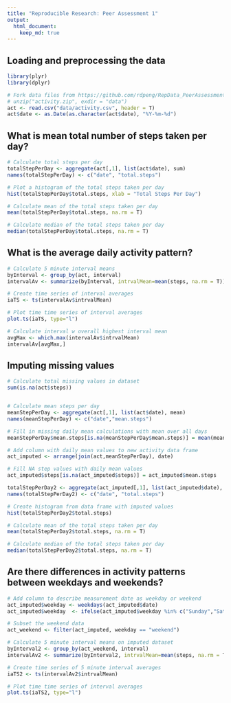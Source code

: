 ```yaml
---
title: "Reproducible Research: Peer Assessment 1"
output: 
  html_document:
    keep_md: true
---
```



## Loading and preprocessing the data
```r
library(plyr)
library(dplyr)

# Fork data files from https://github.com/rdpeng/RepData_PeerAssessment1
# unzip("activity.zip", exdir = "data")
act <- read.csv("data/activity.csv", header = T)
act$date <- as.Date(as.character(act$date), "%Y-%m-%d")

```


## What is mean total number of steps taken per day?

```r


# Calculate total steps per day
totalStepPerDay <- aggregate(act[,1], list(act$date), sum)
names(totalStepPerDay) <- c("date", "total.steps")

# Plot a histogram of the total steps taken per day
hist(totalStepPerDay$total.steps, xlab = "Total Steps Per Day")

# Calculate mean of the total steps taken per day
mean(totalStepPerDay$total.steps, na.rm = T)

# Calculate median of the total steps taken per day
median(totalStepPerDay$total.steps, na.rm = T)

```


## What is the average daily activity pattern?

```r


# Calculate 5 minute interval means
byInterval <- group_by(act, interval)
intervalAv <- summarize(byInterval, intrvalMean=mean(steps, na.rm = T))

# Create time series of interval averages 
iaTS <- ts(intervalAv$intrvalMean)

# Plot time time series of interval averages
plot.ts(iaTS, type="l")

# Calculate interval w overall highest interval mean
avgMax <- which.max(intervalAv$intrvalMean)
intervalAv[avgMax,]

```

## Imputing missing values


```r
# Calculate total missing values in dataset
sum(is.na(act$steps))


# Calculate mean steps per day
meanStepPerDay <- aggregate(act[,1], list(act$date), mean)
names(meanStepPerDay) <- c("date","mean.steps")

# Fill in missing daily mean calculations with mean over all days
meanStepPerDay$mean.steps[is.na(meanStepPerDay$mean.steps)] = mean(meanStepPerDay$mean.steps, na.rm = T)

# Add column with daily mean values to new activity data frame
act_imputed <- arrange(join(act,meanStepPerDay), date)

# Fill NA step values with daily mean values
act_imputed$steps[is.na(act_imputed$steps)] = act_imputed$mean.steps

totalStepPerDay2 <- aggregate(act_imputed[,1], list(act_imputed$date), sum)
names(totalStepPerDay2) <- c("date", "total.steps")

# Create histogram from data frame with imputed values
hist(totalStepPerDay2$total.steps)

# Calculate mean of the total steps taken per day
mean(totalStepPerDay2$total.steps, na.rm = T)

# Calculate median of the total steps taken per day
median(totalStepPerDay2$total.steps, na.rm = T)


```

## Are there differences in activity patterns between weekdays and weekends?

```r

# Add column to describe measurement date as weekday or weekend
act_imputed$weekday <- weekdays(act_imputed$date)
act_imputed$weekday  <- ifelse(act_imputed$weekday %in% c("Sunday","Saturday"), "weekend", "weekday")

# Subset the weekend data
act_weekend <- filter(act_imputed, weekday == "weekend")

# Calculate 5 minute interval means on imputed dataset
byInterval2 <- group_by(act_weekend, interval)
intervalAv2 <- summarize(byInterval2, intrvalMean=mean(steps, na.rm = T))

# Create time series of 5 minute interval averages 
iaTS2 <- ts(intervalAv2$intrvalMean)

# Plot time time series of interval averages
plot.ts(iaTS2, type="l")

```
